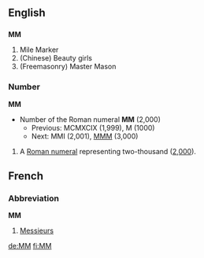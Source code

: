 ==English==
==={{initialism}}===
'''MM'''
#Mile Marker
#(Chinese) Beauty girls
#(Freemasonry) Master Mason

===Number===
'''MM'''
*Number of the Roman numeral '''MM''' (2,000)
**Previous: MCMXCIX (1,999), M (1000)
**Next: MMI (2,001), [[MMM]] (3,000)

# A [[Roman numeral]] representing two-thousand ([[two thousand|2,000]]).

==French==
===Abbreviation===
'''MM'''
# [[Messieurs]]
[[de:MM]]
[[fi:MM]]